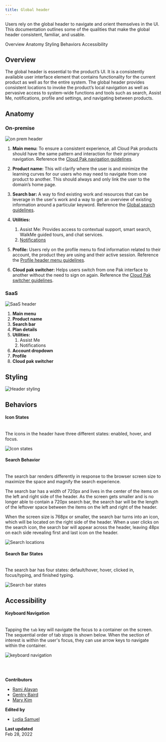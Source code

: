 ```yaml
---
title: Global header
---
```


<PageDescription>

Users rely on the global header to navigate and orient themselves in the UI. This documentation outlines some of the qualities that make the global header consistent, familiar, and usable.

</PageDescription>

<AnchorLinks>
  <AnchorLink>Overview</AnchorLink>
  <AnchorLink>Anatomy</AnchorLink>
  <AnchorLink>Styling</AnchorLink>
  <AnchorLink>Behaviors</AnchorLink>
  <AnchorLink>Accessibility</AnchorLink>
</AnchorLinks>

## Overview

The global header is essential to the product’s UI. It is a consistently available user interface element that contains functionality for the current product as well as for the entire system. The global header provides consistent locations to invoke the product’s local navigation as well as pervasive access to system-wide functions and tools such as search, Assist Me, notifications, profile and settings, and navigating between products.

## Anatomy

### On-premise
![on prem header](images/headerAnatomy.png)

1. **Main menu:** To ensure a consistent experience, all Cloud Pak products should have the same pattern and interaction for their primary navigation. Reference the <a href="https://pages.github.ibm.com/cdai-design/pal/cloud-paks/navigation/usage/">Cloud Pak navigation guidelines</a>.
2. **Product name:** This will clarify where the user is and minimize the learning curves for our users who may need to navigate from one product to another. This should always and only link the user to the domain’s home page.
3. **Search bar:** A way to find existing work and resources that can be leverage in the user's work and a way to get an overview of existing information around a particular keyword. Reference the [Global search guidelines](https://pages.github.ibm.com/cdai-design/pal/cloud-paks/global-search/usage/).

4. **Utilities:** 
   1. Assist Me: Provides access to contextual support, smart search, WalkMe guided tours, and chat services.
   2. [Notifications](https://pages.github.ibm.com/cdai-design/pal/patterns/notifications/usage/#notification-panel)

5. **Profile:** Users rely on the profile menu to find information related to their account, the product they are using and their active session. Reference the [Profile header menu guidelines](https://pages.github.ibm.com/cdai-design/pal/patterns/profile-header-menu/usage).
6. **Cloud pak switcher:** Helps users switch from one Pak interface to another without the need to sign on again. Reference the [Cloud Pak switcher guidelines](https://pages.github.ibm.com/cdai-design/pal/cloud-paks/cross-pak-switcher/usage/).


### SaaS
![SaaS header](images/saasAnatomy.png)
1. **Main menu**
2. **Product name**
3. **Search bar**
4. **Plan details**
5. **Utilities:** 
   1. Assist Me
   2. Notifications
6. **Account dropdown**
7. **Profile**
8. **Cloud pak switcher**


## Styling

![Header styling](images/headerStyling.png)

## Behaviors

#### Icon States <br /> <br />

The icons in the header have three different states: enabled, hover, and focus. <br />

![Icon states](images/iconStates.png) <br />

#### Search Behavior <br /> <br />

The search bar renders differently in response to the browser screen size to maximize the space and magnify the search experience. 

The search bar has a width of 720px and lives in the center of the items on the left and right side of the header. As the screen gets smaller and is no longer able to contain a 720px search bar, the search bar will be the length of the leftover space between the items on the left and right of the header. 

When the screen size is 768px or smaller, the search bar turns into an icon, which will be located on the right side of the header. When a user clicks on the search icon, the search bar will appear across the header, leaving 48px on each side revealing first and last icon on the header.

![Search locations](images/searchLocations.png)
<br />

#### Search Bar States <br /> <br />

The search bar has four states: default/hover, hover, clicked in, focus/typing, and finished typing.

![Search bar states](images/searchBarStates.png)

## Accessibility

#### Keyboard Navigation <br /> <br />
Tapping the `tab` key will navigate the focus to a container on the screen. The sequential order of tab stops is shown below. When the section of interest is within the user's focus, they can use arrow keys to navigate within the container.

![keyboard navigation](images/headerKeyboardNav.png)

<br /> <br /> 

**Contributors** 
- [Rami Alayan](https://w3.ibm.com/#/people/5G8306897)  <br />
- [Gentry Baird](https://w3.ibm.com/#/people/1J5123897)
- [Mary Kim](https://w3.ibm.com/#/people/2J0712897)

**Edited by** 
- [Lydia Samuel](https://w3.ibm.com/#/people/4J6877897)

**Last updated** <br />
Feb 28, 2022
